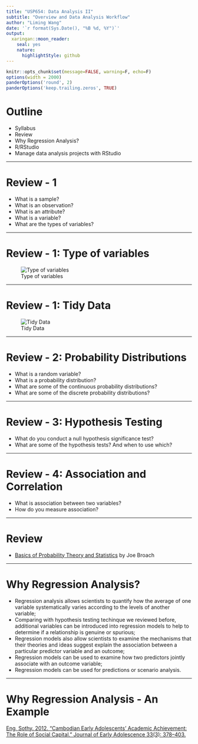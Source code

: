 ```yaml
---
title: "USP654: Data Analysis II"
subtitle: "Overview and Data Analysis Workflow"
author: "Liming Wang"
date: '`r format(Sys.Date(), "%B %d, %Y")`'
output:
  xaringan::moon_reader:
    seal: yes
    nature:
      highlightStyle: github
---
```


```r
knitr::opts_chunk$set(message=FALSE, warning=F, echo=F)
options(width = 2000)
panderOptions('round', 2)
panderOptions('keep.trailing.zeros', TRUE)
```

# Outline

- Syllabus
- Review
- Why Regression Analysis?
- R/RStudio
- Manage data analysis projects with RStudio

---

# Review - 1

- What is a sample?
- What is an observation?
- What is an attribute?
- What is a variable?
- What are the types of variables?

---

# Review - 1: Type of variables

![Type of variables](img/type-of-variables.png)

---

# Review - 1: Tidy Data

![Tidy Data](http://r4ds.had.co.nz/images/tidy-1.png)

---

# Review - 2: Probability Distributions
- What is a random variable?
- What is a probability distribution?
- What are some of the continuous probability distributions?
- What are some of the discrete probability distributions?

---

# Review - 3: Hypothesis Testing
- What do you conduct a null hypothesis significance test?
- What are some of the hypothesis tests? And when to use which?

---

# Review - 4: Association and Correlation
- What is association between two variables?
- How do you measure association?

---

# Review

- [Basics of Probability Theory and Statistics](https://docs.google.com/document/d/1RqDnWoiCkM-zOUY9i79Rmkg8MvZOek6zcTzHckDP9YU/edit) by Joe Broach

---

# Why Regression Analysis?

- Regression analysis allows scientists to quantify how the average of one variable systematically varies according to the levels of another variable;
- Comparing with hypothesis testing techinque we reviewed before, additional variables can be introduced into regression models to help to determine if a relationship is genuine or spurious;
- Regression models also allow scientists to examine the mechanisms that their theories and ideas suggest explain the association between a particular predictor variable and an outcome;
- Regression models can be used to examine how two predictors jointly associate with an outcome variable;
- Regression models can be used for predictions or scenario analysis.

--- 

# Why Regression Analysis - An Example

[Eng, Sothy. 2012. “Cambodian Early Adolescents’ Academic Achievement: The Role of Social Capital.” Journal of Early Adolescence 33(3): 378–403.](http://journals.sagepub.com/doi/pdf/10.1177/0272431612441069)
